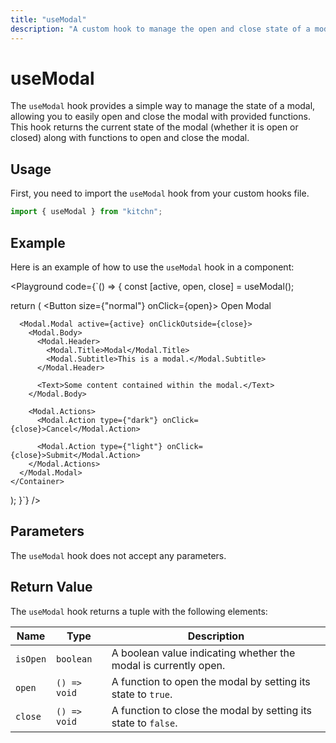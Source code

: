 ```yaml
---
title: "useModal"
description: "A custom hook to manage the open and close state of a modal."
---
```



# useModal

The `useModal` hook provides a simple way to manage the state of a modal, allowing you to easily open and close the modal with provided functions. This hook returns the current state of the modal (whether it is open or closed) along with functions to open and close the modal.

## Usage

First, you need to import the `useModal` hook from your custom hooks file.

```jsx
import { useModal } from "kitchn";
```

## Example

Here is an example of how to use the `useModal` hook in a component:

<Playground code={`() => {
  const [active, open, close] = useModal();

  return (
    <Container>
      <Button size={"normal"} onClick={open}>
        Open Modal
      </Button>
      
      <Modal.Modal active={active} onClickOutside={close}>
        <Modal.Body>
          <Modal.Header>
            <Modal.Title>Modal</Modal.Title>
            <Modal.Subtitle>This is a modal.</Modal.Subtitle>
          </Modal.Header>

          <Text>Some content contained within the modal.</Text>
        </Modal.Body>

        <Modal.Actions>
          <Modal.Action type={"dark"} onClick={close}>Cancel</Modal.Action>

          <Modal.Action type={"light"} onClick={close}>Submit</Modal.Action>
        </Modal.Actions>
      </Modal.Modal>
    </Container>
  );
}`}
/>

## Parameters

The `useModal` hook does not accept any parameters.

## Return Value

The `useModal` hook returns a tuple with the following elements:

| Name     | Type         | Description
|----------|--------------|-----------------------------------------------------------
| `isOpen` | `boolean`    | A boolean value indicating whether the modal is currently open.
| `open`   | `() => void` | A function to open the modal by setting its state to `true`.
| `close`  | `() => void` | A function to close the modal by setting its state to `false`.
